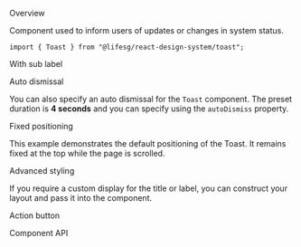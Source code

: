 
<Meta of={ToastStories} />

<Title>Toast</Title>

<Secondary>Overview</Secondary>

Component used to inform users of updates or changes in system status.

```tsx
import { Toast } from "@lifesg/react-design-system/toast";
```

<Canvas of={ToastStories.Default} />

<Heading3>With sub label</Heading3>

<Canvas of={ToastStories.WithSubLabel} />

<Heading3>Auto dismissal</Heading3>

You can also specify an auto dismissal for the `Toast` component. The preset duration
is **4 seconds** and you can specify using the `autoDismiss` property.

<Canvas of={ToastStories.AutoDismissal} />

<Heading3>Fixed positioning</Heading3>

This example demonstrates the default positioning of the Toast. It remains fixed at the top while the page is scrolled.

<Canvas of={ToastStories.FixedPositioning} />

<Heading3>Advanced styling</Heading3>

If you require a custom display for the title or label, you can construct your layout and pass it into the component.

<Canvas of={ToastStories.WithCustomDisplay} />

<Heading3>Action button</Heading3>

<Canvas of={ToastStories.WithActionButton} />

<Secondary>Component API</Secondary>

<PropsTable />
